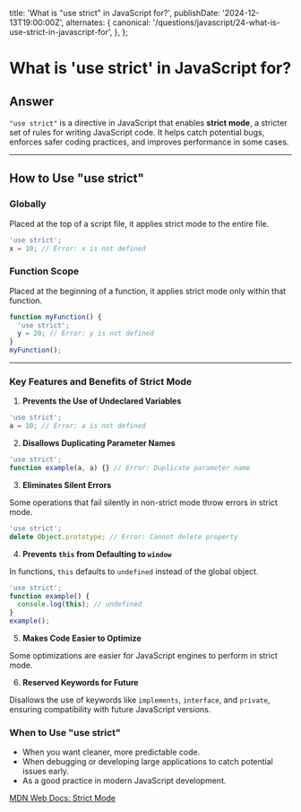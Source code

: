 
  title: 'What is "use strict" in JavaScript for?',
  publishDate: '2024-12-13T19:00:00Z',
  alternates: {
    canonical: '/questions/javascript/24-what-is-use-strict-in-javascript-for',
  },
};

# What is 'use strict' in JavaScript for?

## Answer

`"use strict"` is a directive in JavaScript that enables **strict mode**, a stricter set of rules for writing JavaScript code. It helps catch potential bugs, enforces safer coding practices, and improves performance in some cases.

---

## **How to Use "use strict"**

### **Globally**

Placed at the top of a script file, it applies strict mode to the entire file.

```javascript
'use strict';
x = 10; // Error: x is not defined
```

### **Function Scope**

Placed at the beginning of a function, it applies strict mode only within that function.

```javascript
function myFunction() {
  'use strict';
  y = 20; // Error: y is not defined
}
myFunction();
```

---

### **Key Features and Benefits of Strict Mode**

1. **Prevents the Use of Undeclared Variables**

```javascript
'use strict';
a = 10; // Error: a is not defined
```

2. **Disallows Duplicating Parameter Names**

```javascript
'use strict';
function example(a, a) {} // Error: Duplicate parameter name
```

3. **Eliminates Silent Errors**

Some operations that fail silently in non-strict mode throw errors in strict mode.

```javascript
'use strict';
delete Object.prototype; // Error: Cannot delete property
```

4. **Prevents `this` from Defaulting to `window`**

In functions, `this` defaults to `undefined` instead of the global object.

```javascript
'use strict';
function example() {
  console.log(this); // undefined
}
example();
```

5. **Makes Code Easier to Optimize**

Some optimizations are easier for JavaScript engines to perform in strict mode.

6. **Reserved Keywords for Future**

Disallows the use of keywords like `implements`, `interface`, and `private`, ensuring compatibility with future JavaScript versions.

### **When to Use "use strict"**

- When you want cleaner, more predictable code.
- When debugging or developing large applications to catch potential issues early.
- As a good practice in modern JavaScript development.

[MDN Web Docs: Strict Mode](https://developer.mozilla.org/en-US/docs/Web/JavaScript/Reference/Strict_mode)

<GithubEdit link='/questions/javascript/24-what-is-use-strict-in-javascript-for/page.mdx' />
